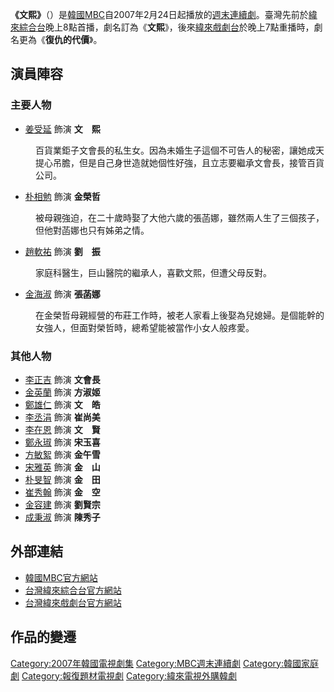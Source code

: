 {{Distinguish|文姬}}
{{Infobox Television
| show_name            = 文熙
| original_name        = {{lang|ko|문희}}
| image                = [[File:MoonHee.jpg|250px]]
| caption              = 
| show_name_2          = 
| genre                = 
| format               = 
| creator              = 
| developer            = 
| writer               = [[鄭成熙|鄭成熙]]、[[李漢浩|李漢浩]]
| director             = [[李在甲|李在甲]]
| creative_director    = 
| presenter            = 
| starring             = [[姜受延|姜受延]]、[[朴相勉|朴相勉]]、[[趙軟祐|趙軟祐]]、[[金海淑|金海淑]]
| slogan               = 
| judges               = 
| voices               = 
| narrated             = 
| theme_music_composer = 
| opentheme            = 
| endtheme             = 
| composer             = 
| country              = {{KOR}}
| language             = [[韓語|韓語]]
| num_seasons          = <!-- or num_series -->
| num_episodes         = 49
| list_episodes        = 
| executive_producer   = 
| producer             = [[崔怡燮|崔怡燮]]
| editor               = 
| location             = 
| cinematography       = 
| camera               = 
| runtime              = 韓國時間逢星期六、日，晚上7時55分
| company              = 
| distributor          = 
| channel              = [[韓國文化廣播公司|MBC電視台]]
| picture_format       = 
| audio_format         = 
| first_run            = {{KOR}}
| first_aired          = {{start date|2007|2|24}}
| last_aired           = {{end date|2007|8|12}}
| status               = 
| preceded_by          = 
| followed_by          = 
| related              = 
| website              = http://www.imbc.com/broad/tv/drama/moonhee/index.html
| production_website   = 
| 台灣名稱              = 文熙（緯來綜合台）<br />復仇的代價（緯來戲劇台）
}}
'''《文熙》'''（{{lang-ko|'''문희'''}}）是[[韓國|韓國]][[韓國文化廣播公司|MBC]]自2007年2月24日起播放的[[MBC週末連續劇|週末連續劇]]。臺灣先前於[[緯來綜合台|緯來綜合台]]晚上8點首播，劇名訂為《'''文熙'''》，後來[[緯來戲劇台|緯來戲劇台]]於晚上7點重播時，劇名更為《'''復仇的代價'''》。

== 演員陣容 ==
=== 主要人物 ===
*[[姜受延|姜受延]] 飾演 '''文　熙'''
:百貨業鉅子文會長的私生女。因為未婚生子這個不可告人的秘密，讓她成天提心吊膽，但是自己身世造就她個性好強，且立志要繼承文會長，接管百貨公司。
*[[朴相勉|朴相勉]] 飾演 '''金榮哲'''
:被母親強迫，在二十歲時娶了大他六歲的張菡娜，雖然兩人生了三個孩子，但他對菡娜也只有姊弟之情。 
*[[趙軟祐|趙軟祐]] 飾演 '''劉　振'''
:家庭科醫生，巨山醫院的繼承人，喜歡文熙，但遭父母反對。
*[[金海淑|金海淑]] 飾演 '''張菡娜'''
:在金榮哲母親經營的布莊工作時，被老人家看上後娶為兒媳婦。是個能幹的女強人，但面對榮哲時，總希望能被當作小女人般疼愛。
=== 其他人物 ===
*[[李正吉|李正吉]] 飾演 '''文會長'''
*[[金英蘭|金英蘭]] 飾演 '''方淑姬'''
*[[鄭雄仁|鄭雄仁]] 飾演 '''文　皓'''
*[[李丞涓|李丞涓]] 飾演 '''崔尚美'''
*[[李在恩|李在恩]] 飾演 '''文　賢'''
*[[鄭永琡|鄭永琡]] 飾演 '''宋玉喜'''
*[[方敏絮|方敏絮]] 飾演 '''金午雪'''
*[[宋雅英|宋雅英]] 飾演 '''金　山'''
*[[朴旻智|朴旻智]] 飾演 '''金　田'''
*[[崔秀翰|崔秀翰]] 飾演 '''金　空'''
*[[金容建|金容建]] 飾演 '''劉賢宗'''
*[[成秉淑|成秉淑]] 飾演 '''陳秀子'''

== 外部連結 ==
*[http://www.imbc.com/broad/tv/drama/moonhee/index.html 韓國MBC官方網站] {{Wayback|url=http://www.imbc.com/broad/tv/drama/moonhee/index.html |date=20100505221238 }}{{ko}}
*[http://ontv.videoland.com.tw/channel/wenci/default.htm 台灣緯來綜合台官方網站] {{Wayback|url=http://ontv.videoland.com.tw/channel/wenci/default.htm |date=20181001103026 }}{{zh-tw}}
*[http://drama.videoland.com.tw/channel/fj/ 台灣緯來戲劇台官方網站] {{Wayback|url=http://drama.videoland.com.tw/channel/fj/ |date=20160304135141 }}{{zh-tw}}
== 作品的變遷 ==
{{電視節目的變遷
|電視台={{KOR}} [[韓國文化廣播公司|MBC]]
|播放檔次=[[MBC週末連續劇|週末劇]]
|節目名稱=文熙<br />（2007.2.24－2007.8.12）
|上一節目=[[姊姊_(韓國電視劇)|姊姊]]<br />（2006.8.12－2007.2.18）
|下一節目=[[蘿蔔泡菜_(電視劇)|-{zh-hans:萝卜泡菜;zh-hant:蘿蔔泡菜;}-]]<br />（2007.8.18－2008.1.27）
}}
{{電視節目的變遷
| 電視台= {{TWN}} [[緯來綜合台|緯來綜合台]]
| 播放檔次= 週一至週五 20:00 - 21:30
| 節目名稱= 文熙<br />（2008年4月9日 - 2008年5月28日）
| 上一節目= [[堅強的野花|堅強的野花]]<br/>（2008年2月12日 - 2008年4月8日）
| 下一節目= [[黃金新娘|黃金新娘]]<br/>（2008年5月29日 - 2008年8月18日）
|2電視台= [[緯來戲劇台|緯來戲劇台]]
|2播放檔次= 週一至週五 19:00 - 20:00
|2節目名稱= 復仇的代價<br />（2009年8月25日 - 2009年）
|2上一節目= [[黃金新娘|黃金新娘]]<br />（2009年2月2日 - 2009年5月1日）<hr>[[愛恨一線間|愛恨一線間]]（重播）<br />（2009年5月4日 - 2009年8月24）
|2下一節目= {{lk|討厭也喜歡|미워도 좋아|只想愛著你}}<br />（2010年2月9日 - 2010年4月8日）
}}

{{MBC週末連續劇}}

{{DEFAULTSORT:Munhui}}
[[Category:2007年韓國電視劇集|Category:2007年韓國電視劇集]]
[[Category:MBC週末連續劇|Category:MBC週末連續劇]]
[[Category:韓國家庭劇|Category:韓國家庭劇]]
[[Category:報復題材電視劇|Category:報復題材電視劇]]
[[Category:緯來電視外購韓劇|Category:緯來電視外購韓劇]]